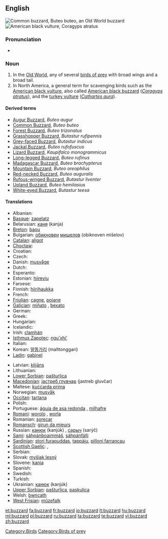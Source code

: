 {{wikipedia}}
==English==
[[Image:Poster Buteo buteo.jpg|thumb|Common buzzard, ''Buteo buteo'', an Old World buzzard]]
[[Image:Coragyps-atratus-001.jpg|thumb|American black vulture, ''Coragyps atratus'']]

===Pronunciation===
* {{IPA|/'bʌzəɻd/}}

===Noun===
{{en-noun}}

# In the [[Old World]], any of several [[bird of prey|birds of prey]] with broad wings and a broad tail.
# In North America, a general term for scavenging birds such as the [[American black vulture]], also called [[American black buzzard]] (''[[Coragyps atratus]]''), and the [[turkey vulture]] (''[[Cathartes aura]]'').

====Derived terms====
* [[Augur Buzzard]], ''Buteo augur''
* [[Common Buzzard]], ''Buteo buteo''
* [[Forest Buzzard]], ''Buteo trizonatus''
* [[Grasshopper Buzzard]], ''Butastur rufipennis''
* [[Grey-faced Buzzard]], ''Butastur indicus''
* [[Jackal Buzzard]], ''Buteo rufofuscus''
* [[Lizard Buzzard]], ''Kaupifalco monogrammicus''
* [[Long-legged Buzzard]], ''Buteo rufinus''
* [[Madagascar Buzzard]], ''Buteo brachypterus''
* [[Mountain Buzzard]], ''Buteo oreophilus''
* [[Red-necked Buzzard]], ''Buteo auguralis''
* [[Rufous-winged Buzzard]], ''Butastur liventer''
* [[Upland Buzzard]], ''Buteo hemilasius''
* [[White-eyed Buzzard]], ''Butastur teesa''

====Translations====
{{trans-top|Genus Buteo}}
* Albanian: {{t-|sq|huta|xs=Albanian}}
* [[Basque]]: [[zapelatz]]
* Belarusian: [[каня]] (kanja) {{f}}
* [[Breton]]: [[baou]]
* Bulgarian: [[обикновен]] [[мишелов]] (obiknoven mišelov) {{m}}
* [[Catalan]]: [[aligot]] {{m}}
* [[Choctaw]]: {{tø|cho|sheki}}
* Croatian: {{t-|hr|mišar|m}}
* Czech: {{t-|cs|káně|n}}
* Danish: [[musvåge]]
* Dutch: {{t+|nl|buizerd|m}}
* Esperanto: {{t-|eo|buteo|xs=Esperanto}}
* Estonian: [[hiireviu]]
* Faroese: {{t-|fo|músvákur|xs=Faroese}}
* Finnish: [[hiirihaukka]]
* French: {{t+|fr|buse|f}}
* [[Friulian]]: [[cagne]], [[poiane]]
* [[Galician]]: [[miñato]] {{m}}, [[bexato]] {{m}}
* German: {{t+|de|Bussard|m}}
* Greek: {{t+|el|γερακίνα|f}}
* Hungarian: {{t-|hu|ölyv}}
* Icelandic: {{t+|is|músvákur}}
* Irish: [[clamhán]]
* [[Isthmus Zapotec]]: [[nguʼxhiʼ]]
* Italian: {{t+|it|poiana|f}}
* Korean: [[말똥가리]] (malttonggari)
* [[Ladin]]: [[gabinel]]<!-- this is the taxonomic, not the true Latin, name: *Latin: [[Buteo buteo]] '' '' -->
{{trans-mid}}
* Latvian: [[klijāns]]
* Lithuanian: {{t+|lt|suopis|xs=Lithuanian}}
* [[Lower Sorbian]]: [[pašturlica]] {{f}}
* [[Macedonian]]: [[jастреб глувчар]] (jastreb gluvčar) {{m}}
* Maltese: [[kuċċarda prima]] {{f}}
* Norwegian: [[musvåk]]
* [[Occitan]]: [[tartana]] {{f}}
* Polish: {{t+|pl|myszołów|m}}
* Portuguese: [[águia de asa redonda]] {{f}}, [[milhafre]] {{m}}
* [[Romani]]: [[worolo]] {{m}}, [[worla]] {{f}}
* Romanian: [[şorecar]]
* [[Romansch]]: [[girun da mieurs]]
* Russian: [[канюк]] (kanjúk) {{m}}, [[саpыч]] (sarýč) {{m}}
* [[Sami]]: [[sáhpánboaimmáš]], [[sáhpánfálli]]
* [[Sardinian]]: [[stori furapuddas]], [[tappàiu]], [[pilloni farrancau]]
* [[Scottish Gaelic]]: {{t-|gd|clamhan|m|xs=Scottish Gaelic}}, {{t-|gd|àrmhaigh|m|xs=Scottish Gaelic}}
* Serbian: {{t-|sr|мишар|m|sc=Cyrl}}
* Slovak: [[myšiak lesný]]
* Slovene: [[kanja]]
* Spanish: {{t-|es|ratonero común|m}} <!--[[busardo]] is this for the American continent?--> 
* Swedish: {{t+|sv|ormvråk}}
* Turkish: {{t+|tr|şahin}}
* Ukrainian: [[канюк]] (kanjúk) {{m}}
* [[Upper Sorbian]]: [[pašturlica]], [[paskulica]]
* Welsh: [[bwncath]]
* [[West Frisian]]: [[mûzefalk]]
{{trans-bottom}}

{{trans-see|American black vulture|black vulture}}

{{trans-see|turkey vulture}}

[[Category:Birds]]
[[Category:Birds of prey]]

[[et:buzzard]]
[[fa:buzzard]]
[[fr:buzzard]]
[[io:buzzard]]
[[lt:buzzard]]
[[hu:buzzard]]
[[ml:buzzard]]
[[pl:buzzard]]
[[ru:buzzard]]
[[ta:buzzard]]
[[te:buzzard]]
[[vi:buzzard]]
[[zh:buzzard]]